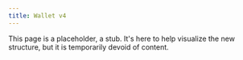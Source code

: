```yaml
---
title: Wallet v4
---
```


This page is a placeholder, a stub. It's here to help visualize the new structure, but it is temporarily devoid of content.
